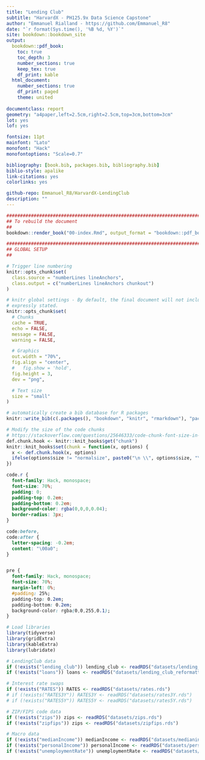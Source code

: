 ```yaml
--- 
title: "Lending Club"
subtitle: "HarvardX - PH125.9x Data Science Capstone"
author: "Emmanuel Rialland - https://github.com/Emmanuel_R8"
date: "`r format(Sys.time(), '%B %d, %Y')`"
site: bookdown::bookdown_site
output: 
  bookdown::pdf_book:
    toc: true
    toc_depth: 3
    number_sections: true
    keep_tex: true
    df_print: kable
  html_document: 
    number_sections: true
    df_print: paged
    theme: united
    
documentclass: report
geometry: "a4paper,left=2.5cm,right=2.5cm,top=3cm,bottom=3cm"
lot: yes
lof: yes

fontsize: 11pt
mainfont: "Lato"
monofont: "Hack"
monofontoptions: "Scale=0.7"

bibliography: [book.bib, packages.bib, bibliography.bib]
biblio-style: apalike
link-citations: yes
colorlinks: yes

github-repo: Emmanuel_R8/HarvardX-LendingClub
description: ""
---
```


```r
###################################################################################################
## To rebuild the document
##
bookdown::render_book("00-index.Rmd", output_format = "bookdown::pdf_book")
```


```r
###################################################################################################
## GLOBAL SETUP
##

# Trigger line numbering
knitr::opts_chunk$set(
  class.source = "numberLines lineAnchors",
  class.output = c("numberLines lineAnchors chunkout")
)

# knitr global settings - By default, the final document will not include source code unless
# expressly stated.
knitr::opts_chunk$set(
  # Chunks
  cache = TRUE,
  echo = FALSE,
  message = FALSE,
  warning = FALSE,

  # Graphics
  out.width = "70%",
  fig.align = "center",
  #   fig.show = 'hold',
  fig.height = 3,
  dev = "png",

  # Text size
  size = "small"
)

# automatically create a bib database for R packages
knitr::write_bib(c(.packages(), "bookdown", "knitr", "rmarkdown"), "packages.bib")

# Modify the size of the code chunks
# https://stackoverflow.com/questions/25646333/code-chunk-font-size-in-rmarkdown-with-knitr-and-latex
def.chunk.hook <- knitr::knit_hooks$get("chunk")
knitr::knit_hooks$set(chunk = function(x, options) {
  x <- def.chunk.hook(x, options)
  ifelse(options$size != "normalsize", paste0("\n \\", options$size, "\n\n", x, "\n\n \\normalsize"), x)
})
```


```css
code.r {
  font-family: Hack, monospace;
  font-size: 70%;
  padding: 0;
  padding-top: 0.2em;
  padding-bottom: 0.2em;
  background-color: rgba(0,0,0,0.04);
  border-radius: 3px;
}

code:before,
code:after {
  letter-spacing: -0.2em;
  content: "\00a0";
}


pre {
  font-family: Hack, monospace;
  font-size: 70%;
  margin-left: 0%; 
  #padding: 25%;
  padding-top: 0.2em;
  padding-bottom: 0.2em;
  background-color: rgba(0,0,255,0.1);
}

```

```r
# Load libraries
library(tidyverse)
library(gridExtra)
library(kableExtra)
library(lubridate)
```

```r
# LendingClub data
if (!exists("lending_club")) lending_club <- readRDS("datasets/lending_club_reformatted.rds")
if (!exists("loans")) loans <- readRDS("datasets/lending_club_reformatted_paid.rds")

# Interest rate swaps
if (!exists("RATES")) RATES <- readRDS("datasets/rates.rds")
# if (!exists("RATES3Y")) RATES3Y <- readRDS("datasets/rates3Y.rds")
# if (!exists("RATES5Y")) RATES5Y <- readRDS("datasets/rates5Y.rds")

# ZIP/FIPS code data
if (!exists("zips")) zips <- readRDS("datasets/zips.rds")
if (!exists("zipfips")) zips <- readRDS("datasets/zipfips.rds")

# Macro data
if (!exists("medianIncome")) medianIncome <- readRDS("datasets/medianincome.rds")
if (!exists("personalIncome")) personalIncome <- readRDS("datasets/personalincome.rds")
if (!exists("unemploymentRate")) unemploymentRate <- readRDS("datasets/unemployment.rds")

```
